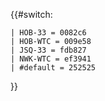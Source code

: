 {{#switch:{{uc:{{{1}}}}}
 | HOB-33 = 0082c6
 | HOB-WTC = 009e58
 | JSQ-33 = fdb827
 | NWK-WTC = ef3941
 | #default = 252525
}}<noinclude>
{{Documentation}}
</noinclude>